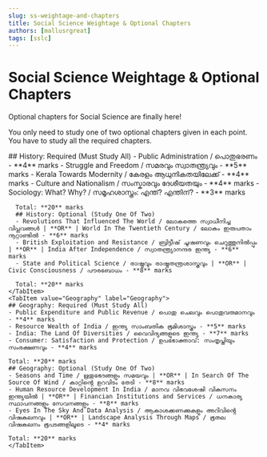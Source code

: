 ```yaml
---
slug: ss-weightage-and-chapters
title: Social Science Weightage & Optional Chapters
authors: [mallusrgreat]
tags: [sslc]
---
```


# Social Science Weightage & Optional Chapters

Optional chapters for Social Science are finally here!

You only need to study one of two optional chapters given in each point. You have to study all the required chapters.

<Tabs>
    <TabItem value="History" label="History" default>
      ## History: Required (Must Study All)
      - Public Administration / പൊതുഭരണം - **4** marks
      - Struggle and Freedom / സമരവും സ്വാതന്ത്ര്യവും  - **5** marks
      - Kerala Towards Modernity / കേരളം ആധുനികതയിലേക്ക് - **4** marks
      - Culture and Nationalism / സംസ്കാരവും ദേശീയതയും - **4** marks
      - Sociology: What? Why? / സമൂഹശാസ്ത്രം: എന്ത്? എന്തിന്? - **3** marks

      Total: **20** marks
      ## History: Optional (Study One Of Two)
      - Revolutions That Influenced The World / ലോകത്തെ സ്വാധീനിച്ച വിപ്ലവങ്ങൾ | **OR** | World In The Twentieth Century / ലോകം ഇരുപതാം നൂറ്റാണ്ടിൽ - **6** marks
      - British Exploitation and Resistance / ബ്രിട്ടീഷ് ചൂഷണവും ചെറുത്തുനിൽപ്പും | **OR** | India After Independence / സ്വാതന്ത്ര്യാനന്ദര ഇന്ത്യ - **6** marks
      - State and Political Science / രാഷ്ട്രവും രാഷ്ട്രതന്ത്രശാസ്ത്രവും | **OR** | Civic Consciousness / പൗരബോധം - **8** marks

      Total: **20** marks
    </TabItem>
    <TabItem value="Geography" label="Geography">
    ## Geography: Required (Must Study All)
    - Public Expenditure and Public Revenue / പൊതു ചെലവും പൊതുവരുമാനവും - **4** marks
    - Resource Wealth of India / ഇന്ത്യ സാംബതിക ഭൂമിശാസ്ത്രം - **5** marks
    - India: The Land Of Diversities / വൈവിദ്യങ്ങളുടെ ഇന്ത്യ - **7** marks
    - Consumer: Satisfaction and Protection / ഉപഭോക്താവ്: സംതൃപ്തിയും സംരക്ഷണവും - **4** marks

    Total: **20** marks
    ## Geography: Optional (Study One Of Two)
    - Seasons and Time / ഋതുഭേദങ്ങളും സമയവും | **OR** | In Search Of The Source Of Wind / കാറ്റിൻ്റെ ഉറവിടം തേടി - **8** marks
    - Human Resource Development In India / മാനവ വിഭവശേഷി വികസനം ഇന്ത്യയിൽ | **OR** | Financian Institutions and Services / ധനകാര്യ സ്ഥാപനങ്ങളും സേവനങ്ങളും - **8** marks
    - Eyes In The Sky And Data Analysis / ആകാശക്കണക്കുകളും അറിവിൻ്റെ വിഷകലനവും | **OR** | Landscape Analysis Through Maps / ഭൂതല വിഷകലനം ഭൂപടങ്ങളിലൂടെ - **4* marks

    Total: **20** marks
    </TabItem>
</Tabs>
